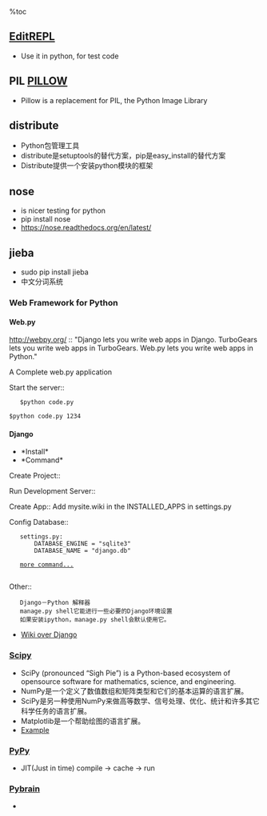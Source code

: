 %toc
== [[https://github.com/philipbjorge/EditREPL|EditREPL]] ==
*   Use it in python, for test code
== PIL  [[https://github.com/python-pillow/Pillow|PILLOW]] ==
*   Pillow is a replacement for PIL, the Python Image Library
== distribute ==
*   Python包管理工具
*   distribute是setuptools的替代方案，pip是easy_install的替代方案
*   Distribute提供一个安装python模块的框架
== nose ==
*   is nicer testing for python
*   pip install nose
*   https://nose.readthedocs.org/en/latest/
== jieba ==
*   sudo pip install jieba
*   中文分词系统

=== Web Framework for Python ===
==== Web.py ====
http://webpy.org/ ::
"Django lets you write web apps in Django. TurboGears lets you write web apps in TurboGears. Web.py lets you write web apps in Python."

A Complete web.py application
{{{class = "brash: python"
import web
urls = (
        '/(.*)', 'hello'
)
app = web.application(urls, globals())

class hello:
    def GET(self, name):
        if not name:
           name = 'World'
           return 'Hello, ' + name + '!'

if __name__ == "__main__":
    app.run()
}}}

Start the server::
    $python code.py
    <br>$python code.py 1234

==== Django ====
*   *Install*
*   *Command*
Create Project::
{{{class="brush: bash"
    >django-admin.py startproject mysite    #Creating a project    
}}}

Run Development Server::
{{{class="brush: bash"
    >python manage.py runserver
}}}

Create App::
{{{class="brush: bash"
    >python manage.py startapp wiki 
}}}
Add mysite.wiki in the INSTALLED_APPS in settings.py

Config Database::
    settings.py:
        DATABASE_ENGINE = "sqlite3"
        DATABASE_NAME = "django.db"
{{{class="brush: bash"
    >python manage.py syncdb    #create list in database
}}}

    [[https://docs.djangoproject.com/en/1.5/ref/django-admin/#django-admin-runserver|more command...]]
    
Other::
    Django－Python 解释器
    manage.py shell它能进行一些必要的Django环境设置
    如果安装ipython，manage.py shell会默认使用它。
* [[http://showmedo.com/videotutorials/video?name=1100000&fromSeriesID=110|Wiki over Django]]

=== [[http://www.scipy.org/|Scipy]] ===
*   SciPy (pronounced “Sigh Pie”) is a Python-based ecosystem of opensource software for mathematics, science, and engineering. 
*   NumPy是一个定义了数值数组和矩阵类型和它们的基本运算的语言扩展。
*   SciPy是另一种使用NumPy来做高等数学、信号处理、优化、统计和许多其它科学任务的语言扩展。
*   Matplotlib是一个帮助绘图的语言扩展。
*   [[http://reverland.org/python/2012/08/24/scipy/#scipynumpymatplotlib|Example]]

=== [[http://pypy.org/|PyPy]] ===
*   JIT(Just in time)   compile -> cache -> run

=== [[http://pybrain.org/docs/index.html|Pybrain]] ===
*   
